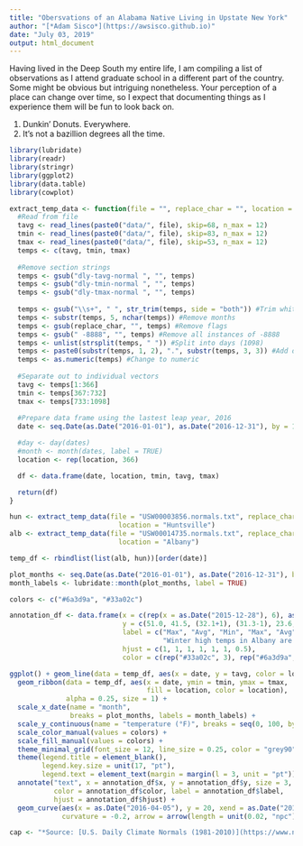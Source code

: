 ```yaml
---
title: "Obersvations of an Alabama Native Living in Upstate New York"
author: "[*Adam Sisco*](https://awsisco.github.io)"
date: "July 03, 2019"
output: html_document
---
```


Having lived in the Deep South my entire life, I am compiling a list of observations as I attend graduate school in a different part of the country. Some might be obvious but intriguing nonetheless. Your perception of a place can change over time, so I expect that documenting things as I experience them will be fun to look back on.

1. Dunkin' Donuts. Everywhere.
2. It's not a bazillion degrees all the time.

```r
library(lubridate)
library(readr)
library(stringr)
library(ggplot2)
library(data.table)
library(cowplot)

extract_temp_data <- function(file = "", replace_char = "", location = ""){
  #Read from file
  tavg <- read_lines(paste0("data/", file), skip=68, n_max = 12)
  tmin <- read_lines(paste0("data/", file), skip=83, n_max = 12)
  tmax <- read_lines(paste0("data/", file), skip=53, n_max = 12)
  temps <- c(tavg, tmin, tmax)
  
  #Remove section strings
  temps <- gsub("dly-tavg-normal ", "", temps)
  temps <- gsub("dly-tmin-normal ", "", temps)
  temps <- gsub("dly-tmax-normal ", "", temps)
  
  temps <- gsub("\\s+", " ", str_trim(temps, side = "both")) #Trim white space
  temps <- substr(temps, 5, nchar(temps)) #Remove months
  temps <- gsub(replace_char, "", temps) #Remove flags
  temps <- gsub(" -8888", "", temps) #Remove all instances of -8888
  temps <- unlist(strsplit(temps, " ")) #Split into days (1098)
  temps <- paste0(substr(temps, 1, 2), ".", substr(temps, 3, 3)) #Add demical places
  temps <- as.numeric(temps) #Change to numeric
  
  #Separate out to individual vectors
  tavg <- temps[1:366]
  tmin <- temps[367:732]
  tmax <- temps[733:1098]
  
  #Prepare data frame using the lastest leap year, 2016
  date <- seq.Date(as.Date("2016-01-01"), as.Date("2016-12-31"), by = 1)

  #day <- day(dates)
  #month <- month(dates, label = TRUE)
  location <- rep(location, 366)

  df <- data.frame(date, location, tmin, tavg, tmax)

  return(df)
}

hun <- extract_temp_data(file = "USW00003856.normals.txt", replace_char = "C",
                           location = "Huntsville")
alb <- extract_temp_data(file = "USW00014735.normals.txt", replace_char = "S",
                           location = "Albany")

temp_df <- rbindlist(list(alb, hun))[order(date)]

plot_months <- seq.Date(as.Date("2016-01-01"), as.Date("2016-12-31"), by = "month")
month_labels <- lubridate::month(plot_months, label = TRUE)

colors <- c("#6a3d9a", "#33a02c")

annotation_df <- data.frame(x = c(rep(x = as.Date("2015-12-28"), 6), as.Date("2016-06-15")),
                            y = c(51.0, 41.5, (32.1+1), (31.3-1), 23.6, 16.0, 20),
                            label = c("Max", "Avg", "Min", "Max", "Avg", "Min",
                                      "Winter high temps in Albany are lower\nthan the normal winter lows in Huntsville."),
                            hjust = c(1, 1, 1, 1, 1, 1, 0.5),
                            color = c(rep("#33a02c", 3), rep("#6a3d9a", 3), "grey30"))

ggplot() + geom_line(data = temp_df, aes(x = date, y = tavg, color = location), size = 1) +
  geom_ribbon(data = temp_df, aes(x = date, ymin = tmin, ymax = tmax,
                                  fill = location, color = location),
              alpha = 0.25, size = 1) +
  scale_x_date(name = "month",
               breaks = plot_months, labels = month_labels) +
  scale_y_continuous(name = "temperature (°F)", breaks = seq(0, 100, by = 10)) +
  scale_color_manual(values = colors) +
  scale_fill_manual(values = colors) +
  theme_minimal_grid(font_size = 12, line_size = 0.25, color = "grey90") +
  theme(legend.title = element_blank(),
        legend.key.size = unit(17, "pt"),
        legend.text = element_text(margin = margin(l = 3, unit = "pt"))) +
  annotate("text", x = annotation_df$x, y = annotation_df$y, size = 3,
           color = annotation_df$color, label = annotation_df$label,
           hjust = annotation_df$hjust) +
  geom_curve(aes(x = as.Date("2016-04-05"), y = 20, xend = as.Date("2016-01-20"), yend = 29),
             curvature = -0.2, arrow = arrow(length = unit(0.02, "npc")), color = "grey30")

cap <- "*Source: [U.S. Daily Climate Normals (1981-2010)](https://www.ncdc.noaa.gov/data-access/land-based-station-data/land-based-datasets/climate-normals/1981-2010-normals-data){target=\"_blank\"}*"
```
